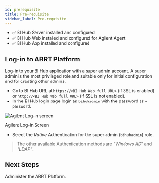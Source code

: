 ```yaml
---
id: prerequisite
title: Pre-requisite
sidebar_label: Pre-requisite
---
```



- :white_check_mark: BI Hub Server installed and configured
- :white_check_mark: BI Hub Web installed and configured for Agilent Agent
- :white_check_mark: BI Hub App installed and configured

## Log-in to ABRT Platform

Log-in to your BI Hub application with a super admin account.
A super admin is the most privileged role and suitable only for initial configuration and for creating other admins.

* Go to BI Hub URL at `https://<BI Hub Web full URL>` (if SSL is enabled) or `http://<BI Hub Web full URL>` (if SSL is not enabled).
* In the BI Hub login page login as `bihubadmin` with the password as - `password`.

<div class="center">
  <Zoom>
    <img
      alt="Agilent Log-in screen"
      src={useBaseUrl("agilent-login.png")}
    />
  </Zoom>
  <p>Agilent Log-in Screen</p>
</div>

* Select the *Native* Authentication for the super admin (`bihubadmin`) role.

> The other available Authentication methods are *"Windows AD"* and *"LDAP"*.

## Next Steps

<Link to={useBaseUrl('docs/admin-mode/welcome')}>Administer the ABRT Platform</Link>.

